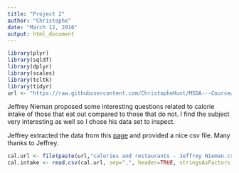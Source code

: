 ```yaml
---
title: "Project 2"
author: "Christophe"
date: "March 12, 2016"
output: html_document
---
```

```r
library(plyr)
library(sqldf)
library(dplyr)
library(scales)
library(tcltk)
library(tidyr)
url <- "https://raw.githubusercontent.com/ChristopheHunt/MSDA---Coursework/master/Data%20607/Homework/data/"
```

Jeffrey Nieman proposed some interesting questions related to calorie intake of those that eat out compared to those that do not. I find the subject very interesting as well so I chose his data set to inspect. 

Jeffrey extracted the data from this [page](http://www.ars.usda.gov/SP2UserFiles/Place/80400530/pdf/1112/Table_53_RST_GEN_11.pdf) and provided a nice csv file. Many thanks to Jeffrey. 

```r
cal.url <- file(paste(url,"calories and restaurants - Jeffrey Nieman.csv", sep = ""), open="r" )
cal.intake <- read.csv(cal.url, sep=",", header=TRUE, stringsAsFactors = FALSE)

```

